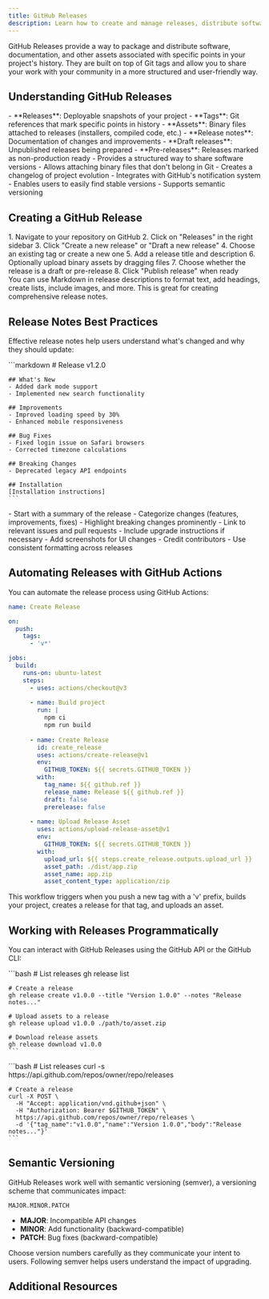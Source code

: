 ```yaml
---
title: GitHub Releases
description: Learn how to create and manage releases, distribute software, and provide
---
```



GitHub Releases provide a way to package and distribute software, documentation, and other assets associated with specific points in your project's history. They are built on top of Git tags and allow you to share your work with your community in a more structured and user-friendly way.

## Understanding GitHub Releases

<Tabs>
  <TabItem label="Key Concepts">
    - **Releases**: Deployable snapshots of your project
    - **Tags**: Git references that mark specific points in history
    - **Assets**: Binary files attached to releases (installers, compiled code, etc.)
    - **Release notes**: Documentation of changes and improvements
    - **Draft releases**: Unpublished releases being prepared
    - **Pre-releases**: Releases marked as non-production ready
  </TabItem>
  <TabItem label="Benefits">
    - Provides a structured way to share software versions
    - Allows attaching binary files that don't belong in Git
    - Creates a changelog of project evolution
    - Integrates with GitHub's notification system
    - Enables users to easily find stable versions
    - Supports semantic versioning
  </TabItem>
</Tabs>

## Creating a GitHub Release

<Steps>
  1. Navigate to your repository on GitHub
  2. Click on "Releases" in the right sidebar
  3. Click "Create a new release" or "Draft a new release"
  4. Choose an existing tag or create a new one
  5. Add a release title and description
  6. Optionally upload binary assets by dragging files
  7. Choose whether the release is a draft or pre-release
  8. Click "Publish release" when ready
</Steps>

<Aside type="tip">
  You can use Markdown in release descriptions to format text, add headings, create lists, include images, and more. This is great for creating comprehensive release notes.
</Aside>

## Release Notes Best Practices

Effective release notes help users understand what's changed and why they should update:

<Tabs>
  <TabItem label="Structure">
    ```markdown
    # Release v1.2.0
    
    ## What's New
    - Added dark mode support
    - Implemented new search functionality
    
    ## Improvements
    - Improved loading speed by 30%
    - Enhanced mobile responsiveness
    
    ## Bug Fixes
    - Fixed login issue on Safari browsers
    - Corrected timezone calculations
    
    ## Breaking Changes
    - Deprecated legacy API endpoints
    
    ## Installation
    [Installation instructions]
    ```
  </TabItem>
  <TabItem label="Tips">
    - Start with a summary of the release
    - Categorize changes (features, improvements, fixes)
    - Highlight breaking changes prominently
    - Link to relevant issues and pull requests
    - Include upgrade instructions if necessary
    - Add screenshots for UI changes
    - Credit contributors
    - Use consistent formatting across releases
  </TabItem>
</Tabs>

## Automating Releases with GitHub Actions

You can automate the release process using GitHub Actions:

```yaml
name: Create Release

on:
  push:
    tags:
      - 'v*'

jobs:
  build:
    runs-on: ubuntu-latest
    steps:
      - uses: actions/checkout@v3
      
      - name: Build project
        run: |
          npm ci
          npm run build
          
      - name: Create Release
        id: create_release
        uses: actions/create-release@v1
        env:
          GITHUB_TOKEN: ${{ secrets.GITHUB_TOKEN }}
        with:
          tag_name: ${{ github.ref }}
          release_name: Release ${{ github.ref }}
          draft: false
          prerelease: false
          
      - name: Upload Release Asset
        uses: actions/upload-release-asset@v1
        env:
          GITHUB_TOKEN: ${{ secrets.GITHUB_TOKEN }}
        with:
          upload_url: ${{ steps.create_release.outputs.upload_url }}
          asset_path: ./dist/app.zip
          asset_name: app.zip
          asset_content_type: application/zip
```

<Aside type="note">
  This workflow triggers when you push a new tag with a 'v' prefix, builds your project, creates a release for that tag, and uploads an asset.
</Aside>

## Working with Releases Programmatically

You can interact with GitHub Releases using the GitHub API or the GitHub CLI:

<Tabs>
  <TabItem label="GitHub CLI">
    ```bash
    # List releases
    gh release list
    
    # Create a release
    gh release create v1.0.0 --title "Version 1.0.0" --notes "Release notes..."
    
    # Upload assets to a release
    gh release upload v1.0.0 ./path/to/asset.zip
    
    # Download release assets
    gh release download v1.0.0
    ```
  </TabItem>
  <TabItem label="GitHub API">
    ```bash
    # List releases
    curl -s https://api.github.com/repos/owner/repo/releases
    
    # Create a release
    curl -X POST \
      -H "Accept: application/vnd.github+json" \
      -H "Authorization: Bearer $GITHUB_TOKEN" \
      https://api.github.com/repos/owner/repo/releases \
      -d '{"tag_name":"v1.0.0","name":"Version 1.0.0","body":"Release notes..."}'
    ```
  </TabItem>
</Tabs>

## Semantic Versioning

GitHub Releases work well with semantic versioning (semver), a versioning scheme that communicates impact:

```
MAJOR.MINOR.PATCH
```

- **MAJOR**: Incompatible API changes
- **MINOR**: Add functionality (backward-compatible)
- **PATCH**: Bug fixes (backward-compatible)

<Aside type="caution">
  Choose version numbers carefully as they communicate your intent to users. Following semver helps users understand the impact of upgrading.
</Aside>

## Additional Resources

<CardGrid>
  <LinkCard 
    title="GitHub Releases Documentation" 
    href="https://docs.github.com/en/repositories/releasing-projects-on-github/about-releases"
    description="Official documentation for GitHub Releases" 
  />
  <LinkCard 
    title="Semantic Versioning Specification" 
    href="https://semver.org/"
    description="The full semantic versioning specification" 
  />
  <LinkCard 
    title="Automating Releases with GitHub Actions" 
    href="https://docs.github.com/en/actions/guides/releasing-packages-with-github-actions"
    description="Guide to automating releases with Actions" 
  />
</CardGrid>
